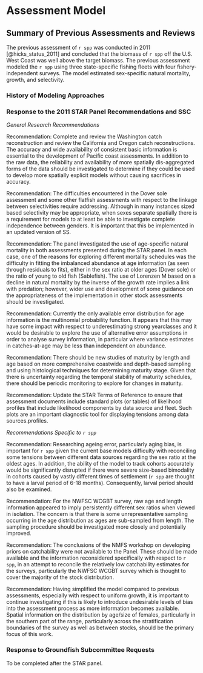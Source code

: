 # Assessment Model

## Summary of Previous Assessments and Reviews

The previous assessment of `r spp` was conducted in 2011 [@hicks_status_2011] and concluded that the biomass of `r spp` off the U.S. West Coast was well above the target biomass.  The previous assessment modeled the `r spp` using three state-specific fishing fleets with four fishery-independent surveys.  The model estimated sex-specific natural mortality, growth, and selectivity. 


### History of Modeling Approaches 


### Response to the 2011 STAR Panel Recommendations and SSC 

*General Research Recommendations*

Recommendation: Complete and review the Washington catch reconstruction and review the California and Oregon
catch reconstructions. The accuracy and wide availability of consistent basic information is essential to the development of Pacific coast assessments. In addition to the raw data, the reliability and availability of more spatially dis-aggregated forms of the data should be investigated to determine if they could be used to develop more spatially explicit models without causing sacrifices in accuracy.

\begin{itemize}

  \item Response: 

\end{itemize}

Recommendation: The difficulties encountered in the Dover sole assessment and some other flatfish assessments with respect to the linkage between selectivities require addressing. Although in many instances sized based selectivity may be appropriate, when sexes separate spatially there is a requirement for models to at least be able to investigate complete independence between genders. It is important that this be implemented in an updated version of SS.

\begin{itemize}

  \item Response: 

\end{itemize}

Recommendation: The panel investigated the use of age-specific natural mortality in both assessments presented during the STAR panel. In each case, one of the reasons for exploring different mortality schedules was the difficulty in fitting the imbalanced abundance at age information (as seen through residuals to fits), either in the sex ratio at older ages (Dover sole) or the ratio of young to old fish (Sablefish). The use of Lorenzen M based on a decline in natural mortality by the inverse of the growth rate implies a link with predation; however, wider use and development of some guidance on the appropriateness of the implementation in other stock assessments should be investigated.

\begin{itemize}

  \item Response: 

\end{itemize}

Recommendation: Currently the only available error distribution for age information is the multinomial probability
function. It appears that this may have some impact with respect to underestimating strong yearclasses and it would be desirable to explore the use of alternative error assumptions in order to analyse survey information, in particular where variance estimates in catches-at-age may be less than independent on abundance.

\begin{itemize}

  \item Response: 

\end{itemize}

Recommendation: There should be new studies of maturity by length and age based on more comprehensive coastwide and depth-based sampling and using histological techniques for determining maturity stage. Given that there is uncertainty regarding the temporal stability of maturity schedules, there should be periodic monitoring to explore for changes in maturity.

\begin{itemize}

  \item Response: 

\end{itemize}

Recommendation: Update the STAR Terms of Reference to ensure that assessment documents include standard plots (or tables) of likelihood profiles that include likelihood components by data source and fleet. Such plots are an important diagnostic tool for displaying tensions among data sources.profiles. 

\begin{itemize}

  \item Response: 

\end{itemize}

*Recommendations Specific to `r spp`*

Recommendation: Researching ageing error, particularly aging bias, is important for `r spp` given the current
base models difficulty with reconciling some tensions between different data sources regarding the sex ratio at the oldest ages. In addition, the ability of the model to track cohorts accurately would be significantly disrupted if there were severe size-based bimodality in cohorts caused by vastly different times of settlement (`r spp` are thought to have a larval period of 6-18 months). Consequently, larval period should also be examined.

\begin{itemize}

  \item Response: 

\end{itemize}


Recommendation: For the NWFSC WCGBT survey, raw age and length information appeared to imply persistently different sex ratios when viewed in isolation. The concern is that there is some unrepresentative sampling occurring in the age distribution as ages are sub-sampled from length. The sampling procedure should be investigated more closely and potentially improved.

\begin{itemize}

  \item Response: 

\end{itemize}

Recommendation: The conclusions of the NMFS workshop on developing priors on catchability were not available to the Panel. These should be made available and the information reconsidered specifically with respect to `r spp`, in an attempt to reconcile the relatively low catchability estimates for the surveys, particularly the NWFSC WCGBT survey which is thought to cover the majority of the stock distribution.

\begin{itemize}

  \item Response: 

\end{itemize}

Recommendation: Having simplified the model compared to previous assessments, especially with respect to uniform growth, it is important to continue investigating if this is likely to introduce undesirable levels of bias into the assessment process as more information becomes available. Spatial information on the distribution by age/size of females, particularly in the southern part of the range, particularly across the stratification boundaries of the survey as well as between stocks, should be the primary focus of this work. 

\begin{itemize}

  \item Response: 

\end{itemize}

### Response to Groundfish Subcommittee Requests 

To be completed after the STAR panel.

